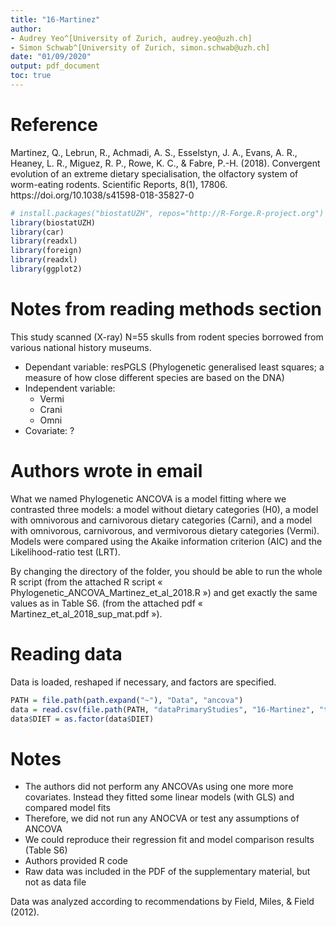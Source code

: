 ```yaml
---
title: "16-Martinez"
author:
- Audrey Yeo^[University of Zurich, audrey.yeo@uzh.ch]
- Simon Schwab^[University of Zurich, simon.schwab@uzh.ch]
date: "01/09/2020"
output: pdf_document
toc: true
---
```


# Reference
Martinez, Q., Lebrun, R., Achmadi, A. S., Esselstyn, J. A., Evans, A. R., Heaney, L. R., Miguez, R. P., Rowe, K. C., & Fabre, P.-H. (2018). Convergent evolution of an extreme dietary specialisation, the olfactory system of worm-eating rodents. Scientific Reports, 8(1), 17806. https://doi.org/10.1038/s41598-018-35827-0

```r
# install.packages("biostatUZH", repos="http://R-Forge.R-project.org")
library(biostatUZH)
library(car)
library(readxl)
library(foreign)
library(readxl)
library(ggplot2)
```

# Notes from reading methods section
This study scanned (X-ray) N=55 skulls from rodent species borrowed from various national history museums.

* Dependant variable: resPGLS (Phylogenetic generalised least squares; a measure of how close different species are based on the DNA)
* Independent variable: 
  * Vermi
  * Crani
  * Omni
* Covariate: ?

# Authors wrote in email
What we named Phylogenetic ANCOVA is a model fitting where we contrasted three models: a model without dietary categories (H0), a model with omnivorous and carnivorous dietary categories (Carni), and a model with omnivorous, carnivorous, and vermivorous dietary categories (Vermi). Models were compared using the Akaike information criterion (AIC) and the Likelihood-ratio test (LRT). 

By changing the directory of the folder, you should be able to run the whole R script (from the attached R script « Phylogenetic_ANCOVA_Martinez_et_al_2018.R ») and get exactly the same values as in Table S6. (from the attached pdf « Martinez_et_al_2018_sup_mat.pdf »).

# Reading data
Data is loaded, reshaped if necessary, and factors are specified.
```r
PATH = file.path(path.expand("~"), "Data", "ancova")
data = read.csv(file.path(PATH, "dataPrimaryStudies", "16-Martinez", "testancova.csv"))
data$DIET = as.factor(data$DIET)
```

# Notes

* The authors did not perform any ANCOVAs using one more more covariates. Instead they fitted some linear models (with GLS) and compared model fits
* Therefore, we did not run any ANOCVA or test any assumptions of ANCOVA
* We could reproduce their regression fit and model comparison results (Table S6)
* Authors provided R code
* Raw data was included in the PDF of the supplementary material, but not as data file

Data was analyzed according to recommendations by Field, Miles, & Field (2012).